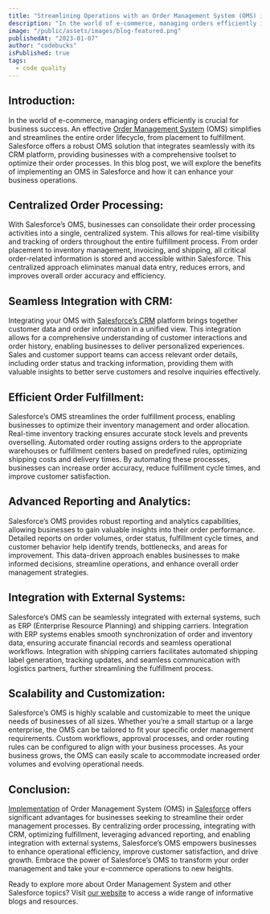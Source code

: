 ```yaml
---
title: "Streamlining Operations with an Order Management System (OMS) in Salesforce"
description: "In the world of e-commerce, managing orders efficiently is crucial for business success. An effective Order Management System (OMS) simplifies and streamlines the entire order lifecycle, from placement to fulfillment. Salesforce offers a robust OMS solution that integrates seamlessly with its CRM platform, providing businesses with a comprehensive toolset to optimize their order processes."
image: "/public/assets/images/blog-featured.png"
publishedAt: "2023-01-07"
author: "codebucks"
isPublished: true
tags:
  - code quality
---
```


## Introduction:

In the world of e-commerce, managing orders efficiently is crucial for business success. An effective [Order Management System](http://www.cloudprism.in) (OMS) simplifies and streamlines the entire order lifecycle, from placement to fulfillment. Salesforce offers a robust OMS solution that integrates seamlessly with its CRM platform, providing businesses with a comprehensive toolset to optimize their order processes. In this blog post, we will explore the benefits of implementing an OMS in Salesforce and how it can enhance your business operations.

## Centralized Order Processing:

With Salesforce’s OMS, businesses can consolidate their order processing activities into a single, centralized system. This allows for real-time visibility and tracking of orders throughout the entire fulfillment process. From order placement to inventory management, invoicing, and shipping, all critical order-related information is stored and accessible within Salesforce. This centralized approach eliminates manual data entry, reduces errors, and improves overall order accuracy and efficiency.

## Seamless Integration with CRM:

Integrating your OMS with [Salesforce’s CRM](https://www.salesforce.com/in/) platform brings together customer data and order information in a unified view. This integration allows for a comprehensive understanding of customer interactions and order history, enabling businesses to deliver personalized experiences. Sales and customer support teams can access relevant order details, including order status and tracking information, providing them with valuable insights to better serve customers and resolve inquiries effectively.

## Efficient Order Fulfillment:

Salesforce’s OMS streamlines the order fulfillment process, enabling businesses to optimize their inventory management and order allocation. Real-time inventory tracking ensures accurate stock levels and prevents overselling. Automated order routing assigns orders to the appropriate warehouses or fulfillment centers based on predefined rules, optimizing shipping costs and delivery times. By automating these processes, businesses can increase order accuracy, reduce fulfillment cycle times, and improve customer satisfaction.

## Advanced Reporting and Analytics:

Salesforce’s OMS provides robust reporting and analytics capabilities, allowing businesses to gain valuable insights into their order performance. Detailed reports on order volumes, order status, fulfillment cycle times, and customer behavior help identify trends, bottlenecks, and areas for improvement. This data-driven approach enables businesses to make informed decisions, streamline operations, and enhance overall order management strategies.

## Integration with External Systems:

Salesforce’s OMS can be seamlessly integrated with external systems, such as ERP (Enterprise Resource Planning) and shipping carriers. Integration with ERP systems enables smooth synchronization of order and inventory data, ensuring accurate financial records and seamless operational workflows. Integration with shipping carriers facilitates automated shipping label generation, tracking updates, and seamless communication with logistics partners, further streamlining the fulfillment process.

## Scalability and Customization:

Salesforce’s OMS is highly scalable and customizable to meet the unique needs of businesses of all sizes. Whether you’re a small startup or a large enterprise, the OMS can be tailored to fit your specific order management requirements. Custom workflows, approval processes, and order routing rules can be configured to align with your business processes. As your business grows, the OMS can easily scale to accommodate increased order volumes and evolving operational needs.

## Conclusion:

[Implementation](http://www.cloudprism.in) of Order Management System (OMS) in [Salesforce](https://www.salesforce.com/in/) offers significant advantages for businesses seeking to streamline their order management processes. By centralizing order processing, integrating with CRM, optimizing fulfillment, leveraging advanced reporting, and enabling integration with external systems, Salesforce’s OMS empowers businesses to enhance operational efficiency, improve customer satisfaction, and drive growth. Embrace the power of Salesforce’s OMS to transform your order management and take your e-commerce operations to new heights.

Ready to explore more about Order Management System and other Salesforce topics? Visit [our website](https://www.salesforce.com/in/) to access a wide range of informative blogs and resources.
